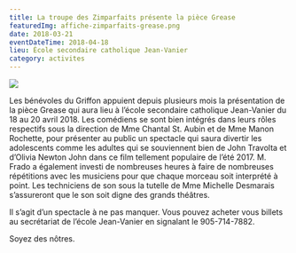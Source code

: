 ```yaml
---
title: La troupe des Zimparfaits présente la pièce Grease
featuredImg: affiche-zimparfaits-grease.png
date: 2018-03-21
eventDateTime: 2018-04-18
lieu: École secondaire catholique Jean-Vanier
category: activites
---
```


![](affiche-zimparfaits-grease.png)

Les bénévoles du Griffon appuient depuis plusieurs mois la présentation de la pièce Grease qui aura lieu à l’école secondaire catholique Jean-Vanier du 18 au 20 avril 2018. Les comédiens se sont bien intégrés dans leurs rôles respectifs sous la direction de Mme Chantal St. Aubin et de Mme Manon Rochette, pour présenter au public un spectacle qui saura divertir les adolescents comme les adultes qui se souviennent bien de John Travolta et d’Olivia Newton John dans ce film tellement populaire de l’été 2017. M. Frado a également investi de nombreuses heures à faire de nombreuses répétitions avec les musiciens pour que chaque morceau soit interprété à point. Les techniciens de son sous la tutelle de Mme Michelle Desmarais s’assureront que le son soit digne des grands théâtres.

Il s’agit d’un spectacle à ne pas manquer. Vous pouvez acheter vous billets au secrétariat de l’école Jean-Vanier en signalant le 905-714-7882.

Soyez des nôtres.